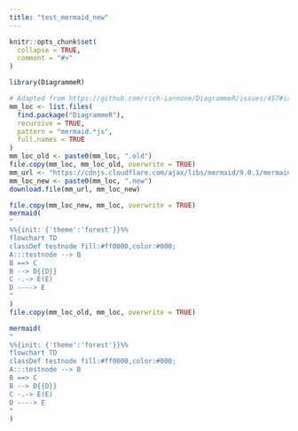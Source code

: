 ```yaml
---
title: "test_mermaid_new"
---
```


```r
knitr::opts_chunk$set(
  collapse = TRUE,
  comment = "#>"
)
```

```r
library(DiagrammeR)
```

```r
# Adapted from https://github.com/rich-iannone/DiagrammeR/issues/457#issuecomment-1109995343
mm_loc <- list.files(
  find.package("DiagrammeR"),
  recursive = TRUE,
  pattern = "mermaid.*js",
  full.names = TRUE
)
mm_loc_old <- paste0(mm_loc, ".old")
file.copy(mm_loc, mm_loc_old, overwrite = TRUE)
mm_url <- "https://cdnjs.cloudflare.com/ajax/libs/mermaid/9.0.1/mermaid.min.js"
mm_loc_new <- paste0(mm_loc, ".new")
download.file(mm_url, mm_loc_new)
```

```r
file.copy(mm_loc_new, mm_loc, overwrite = TRUE)
mermaid(
"
%%{init: {'theme':'forest'}}%%
flowchart TD
classDef testnode fill:#ff0000,color:#000;
A:::testnode --> B
B ==> C
B --> D{{D}}
C -.-> E(E)
D ----> E
"
)
file.copy(mm_loc_old, mm_loc, overwrite = TRUE)
```

```r
mermaid(
"
%%{init: {'theme':'forest'}}%%
flowchart TD
classDef testnode fill:#ff0000,color:#000;
A:::testnode --> B
B ==> C
B --> D{{D}}
C -.-> E(E)
D ----> E
"
)
```